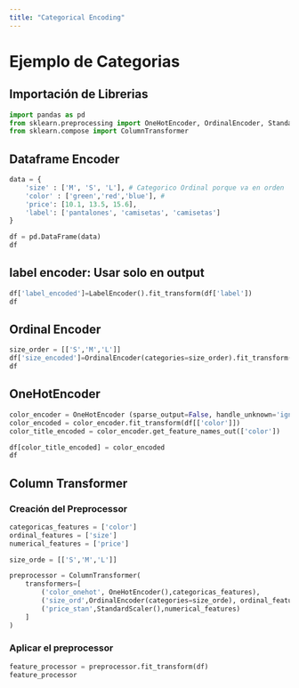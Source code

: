```yaml
---
title: "Categorical Encoding"
---
```


# Ejemplo de Categorias

## Importación de Librerias



```python
import pandas as pd
from sklearn.preprocessing import OneHotEncoder, OrdinalEncoder, StandardScaler,LabelEncoder
from sklearn.compose import ColumnTransformer
```


## Dataframe Encoder


```python
data = {
    'size' : ['M', 'S', 'L'], # Categorico Ordinal porque va en orden
    'color' : ['green','red','blue'], #  
    'price': [10.1, 13.5, 15.6],
    'label': ['pantalones', 'camisetas', 'camisetas']
}

df = pd.DataFrame(data)
df
```


## label encoder: Usar solo en output


```python
df['label_encoded']=LabelEncoder().fit_transform(df['label'])
df
```

## Ordinal Encoder


```python
size_order = [['S','M','L']]
df['size_encoded']=OrdinalEncoder(categories=size_order).fit_transform(df[['size']])
df
```

## OneHotEncoder

```python
color_encoder = OneHotEncoder (sparse_output=False, handle_unknown='ignore')
color_encoded = color_encoder.fit_transform(df[['color']])
color_title_encoded = color_encoder.get_feature_names_out(['color'])

df[color_title_encoded] = color_encoded
df
```


## Column Transformer

### Creación del Preprocessor
```python

categoricas_features = ['color']
ordinal_features = ['size']
numerical_features = ['price']

size_orde = [['S','M','L']]

preprocessor = ColumnTransformer(
    transformers=[
        ('color_onehot', OneHotEncoder(),categoricas_features),
        ('size_ord',OrdinalEncoder(categories=size_orde), ordinal_features),
        ('price_stan',StandardScaler(),numerical_features)
    ]
)

```

### Aplicar el preprocessor

```python
feature_processor = preprocessor.fit_transform(df)
feature_processor
```



